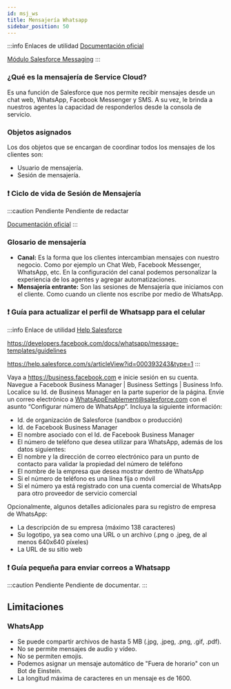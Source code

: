 ```yaml
---
id: msj_ws
title: Mensajería Whatsapp
sidebar_position: 50
---
```


:::info Enlaces de utilidad
[Documentación oficial](https://help.salesforce.com/s/articleView?id=sf.livemessage_intro.htm&type=5)

[Módulo Salesforce Messaging](https://trailhead.salesforce.com/es-MX/content/learn/modules/salesforce-messaging)
:::

### ¿Qué es la mensajería de Service Cloud?
Es una función de Salesforce que nos permite recibir mensajes desde un chat web, WhatsApp, 
Facebook Messenger y SMS. A su vez, le brinda a nuestros agentes la capacidad de responderlos desde
la consola de servicio.


### Objetos asignados
Los dos objetos que se encargan de coordinar todos los mensajes de los clientes son:
* Usuario de mensajería.
* Sesión de mensajería.

### :exclamation: Ciclo de vida de Sesión de Mensajería 
:::caution Pendiente
Pendiente de redactar

[Documentación oficial](https://help.salesforce.com/s/articleView?id=sf.messaging_life_cycle.htm&type=5)
:::


### Glosario de mensajería
* **Canal:** Es la forma que los clientes intercambian mensajes con nuestro negocio. Como por ejemplo
un Chat Web, Facebook Messenger, WhatsApp, etc. En la configuración del canal podemos personalizar
la experiencia de los agentes y agregar automatizaciones.
* **Mensajería entrante:** Son las sesiones de Mensajería que iniciamos con el cliente. Como cuando un cliente
nos escribe por medio de WhatsApp.


### :exclamation: Guía para actualizar el perfil de Whatsapp para el celular
:::info Enlace de utilidad
[Help Salesforce](https://help.salesforce.com/s/articleView?id=sf.messaging_set_up_whatsapp.htm&type=5)

https://developers.facebook.com/docs/whatsapp/message-templates/guidelines

https://help.salesforce.com/s/articleView?id=000393243&type=1
:::

Vaya a https://business.facebook.com e inicie sesión en su cuenta.
Navegue a Facebook Business Manager | Business Settings | Business Info. Localice su Id. de Business Manager en la parte superior de la página.
Envíe un correo electrónico a WhatsAppEnablement@salesforce.com con el asunto “Configurar número de WhatsApp”. Incluya la siguiente información:
* Id. de organización de Salesforce (sandbox o producción)
* Id. de Facebook Business Manager
* El nombre asociado con el Id. de Facebook Business Manager
* El número de teléfono que desea utilizar para WhatsApp, además de los datos siguientes:
* El nombre y la dirección de correo electrónico para un punto de contacto para validar la propiedad del número de teléfono
* El nombre de la empresa que desea mostrar dentro de WhatsApp
* Si el número de teléfono es una línea fija o móvil
* Si el número ya está registrado con una cuenta comercial de WhatsApp para otro proveedor de servicio comercial

Opcionalmente, algunos detalles adicionales para su registro de empresa de WhatsApp:
* La descripción de su empresa (máximo 138 caracteres)
* Su logotipo, ya sea como una URL o un archivo (.png o .jpeg, de al menos 640x640 píxeles)
* La URL de su sitio web

### :exclamation: Guía pequeña para enviar correos a Whatsapp
:::caution Pendiente
Pendiente de documentar.
:::


## Limitaciones
### WhatsApp
* Se puede compartir archivos de hasta 5 MB (.jpg, .jpeg, .png, .gif, .pdf).
* No se permite mensajes de audio y vídeo.
* No se permiten emojis.
* Podemos asignar un mensaje automático de "Fuera de horario" con un Bot de Einstein.
* La longitud máxima de caracteres en un mensaje es de 1600.